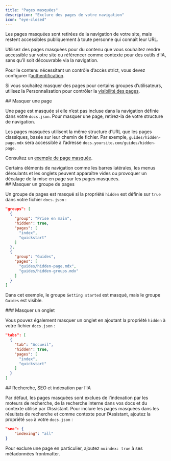 ```yaml
---
title: "Pages masquées"
description: "Exclure des pages de votre navigation"
icon: "eye-closed"
---
```


Les pages masquées sont retirées de la navigation de votre site, mais restent accessibles publiquement à toute personne qui connaît leur URL.

Utilisez des pages masquées pour du contenu que vous souhaitez rendre accessible sur votre site ou référencer comme contexte pour des outils d’IA, sans qu’il soit découvrable via la navigation.

Pour le contenu nécessitant un contrôle d’accès strict, vous devez configurer l’[authentification](/fr/authentication-personalization/authentication-setup).

Si vous souhaitez masquer des pages pour certains groupes d’utilisateurs, utilisez la Personnalisation pour contrôler la [visibilité des pages](/fr/authentication-personalization/overview#page-visibility).

<div id="hiding-a-page">
  ## Masquer une page
</div>

Une page est masquée si elle n’est pas incluse dans la navigation définie dans votre `docs.json`. Pour masquer une page, retirez-la de votre structure de navigation.

Les pages masquées utilisent la même structure d’URL que les pages classiques, basée sur leur chemin de fichier. Par exemple, `guides/hidden-page.mdx` sera accessible à l’adresse `docs.yoursite.com/guides/hidden-page`.

Consultez un [exemple de page masquée](/fr/guides/hidden-page-example).

<Note>
  Certains éléments de navigation comme les barres latérales, les menus déroulants et les onglets peuvent apparaître vides ou provoquer un décalage de la mise en page sur les pages masquées.
</Note>

<div id="hiding-a-group-of-pages">
  ## Masquer un groupe de pages
</div>

Un groupe de pages est masqué si la propriété `hidden` est définie sur `true` dans votre fichier `docs.json` :

```json highlight={4}
"groups": [
  {
    "group": "Prise en main",
    "hidden": true,
    "pages": [
      "index",
      "quickstart"
    ]
  },
  {
    "group": "Guides",
    "pages": [
      "guides/hidden-page.mdx",
      "guides/hidden-groups.mdx"
    ]
  }
]
```

Dans cet exemple, le groupe `Getting started` est masqué, mais le groupe `Guides` est visible.

<div id="hiding-a-tab">
  ### Masquer un onglet
</div>

Vous pouvez également masquer un onglet en ajoutant la propriété `hidden` à votre fichier `docs.json` :

```json highlight={4}
"tabs": [
  {
    "tab": "Accueil",
    "hidden": true,
    "pages": [
      "index",
      "quickstart"
    ]
  }
]
```

<div id="search-seo-and-ai-indexing">
  ## Recherche, SEO et indexation par l’IA
</div>

Par défaut, les pages masquées sont exclues de l’indexation par les moteurs de recherche, de la recherche interne dans vos docs et du contexte utilisé par l’Assistant. Pour inclure les pages masquées dans les résultats de recherche et comme contexte pour l’Assistant, ajoutez la propriété `seo` à votre `docs.json` :

```json
"seo": {
    "indexing": "all"
}
```

Pour exclure une page en particulier, ajoutez `noindex: true` à ses métadonnées frontmatter.
